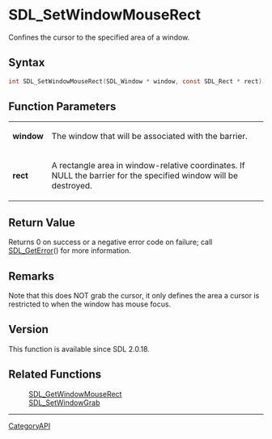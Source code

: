 = SDL_SetWindowMouseRect =

Confines the cursor to the specified area of a window.

== Syntax ==

<syntaxhighlight lang='c'>
int SDL_SetWindowMouseRect(SDL_Window * window, const SDL_Rect * rect);
</syntaxhighlight>

== Function Parameters ==

{|
|'''window'''
|The window that will be associated with the barrier.
|-
|'''rect'''
|A rectangle area in window-relative coordinates. If NULL the barrier for the specified window will be destroyed.
|}

== Return Value ==

Returns 0 on success or a negative error code on failure; call
[[SDL_GetError]]() for more information.

== Remarks ==

Note that this does NOT grab the cursor, it only defines the area a cursor
is restricted to when the window has mouse focus.

== Version ==

This function is available since SDL 2.0.18.

== Related Functions ==

:[[SDL_GetWindowMouseRect]]
:[[SDL_SetWindowGrab]]

----
[[CategoryAPI]]


